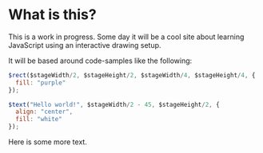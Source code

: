 # What is this?

This is a work in progress. Some day it will be a cool site about learning JavaScript using an interactive drawing
 setup.

It will be based around code-samples like the following:

```js height=220
$rect($stageWidth/2, $stageHeight/2, $stageWidth/4, $stageHeight/4, {
  fill: "purple"
});

$text("Hello world!", $stageWidth/2 - 45, $stageHeight/2, {
  align: "center",
  fill: "white"
});
```

Here is some more text.
